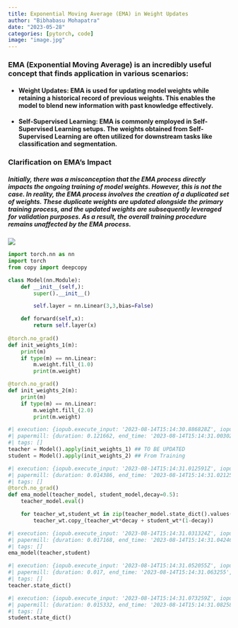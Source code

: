 ```yaml
---
title: Exponential Moving Average (EMA) in Weight Updates
author: "Bibhabasu Mohapatra"
date: "2023-05-28"
categories: [pytorch, code]
image: "image.jpg"
---
```


### EMA (Exponential Moving Average) is an incredibly useful concept that finds application in various scenarios:

- #### Weight Updates: EMA is used for updating model weights while retaining a historical record of previous weights. This enables the model to blend new information with past knowledge effectively.

- #### Self-Supervised Learning: EMA is commonly employed in Self-Supervised Learning setups. The weights obtained from Self-Supervised Learning are often utilized for downstream tasks like classification and segmentation.

### Clarification on EMA's Impact

##### Initially, there was a misconception that the EMA process directly impacts the ongoing training of model weights. However, this is not the case. In reality, the EMA process involves the creation of a duplicated set of weights. These duplicate weights are updated alongside the primary training process, and the updated weights are subsequently leveraged for validation purposes. As a result, the overall training procedure remains unaffected by the EMA process.

<img src="ema.png"> 

```python
import torch.nn as nn
import torch
from copy import deepcopy

class Model(nn.Module):
    def __init__(self,):
        super().__init__()

        self.layer = nn.Linear(3,3,bias=False)

    def forward(self,x):
        return self.layer(x)
    
@torch.no_grad()
def init_weights_1(m):
    print(m)
    if type(m) == nn.Linear:
        m.weight.fill_(1.0)
        print(m.weight)

@torch.no_grad()
def init_weights_2(m):
    print(m)
    if type(m) == nn.Linear:
        m.weight.fill_(2.0)
        print(m.weight)
```

```python
#| execution: {iopub.execute_input: '2023-08-14T15:14:30.886828Z', iopub.status.busy: '2023-08-14T15:14:30.886198Z', iopub.status.idle: '2023-08-14T15:14:30.999982Z', shell.execute_reply: '2023-08-14T15:14:30.998761Z'}
#| papermill: {duration: 0.121662, end_time: '2023-08-14T15:14:31.003024', exception: false, start_time: '2023-08-14T15:14:30.881362', status: completed}
#| tags: []
teacher = Model().apply(init_weights_1) ## TO BE UPDATED
student = Model().apply(init_weights_2) ## From Training
```

```python
#| execution: {iopub.execute_input: '2023-08-14T15:14:31.012591Z', iopub.status.busy: '2023-08-14T15:14:31.012166Z', iopub.status.idle: '2023-08-14T15:14:31.019071Z', shell.execute_reply: '2023-08-14T15:14:31.018176Z'}
#| papermill: {duration: 0.014386, end_time: '2023-08-14T15:14:31.021255', exception: false, start_time: '2023-08-14T15:14:31.006869', status: completed}
#| tags: []
@torch.no_grad()
def ema_model(teacher_model, student_model,decay=0.5):
    teacher_model.eval()

    for teacher_wt,student_wt in zip(teacher_model.state_dict().values(),student_model.state_dict().values()):
        teacher_wt.copy_(teacher_wt*decay + student_wt*(1-decay))
```

```python
#| execution: {iopub.execute_input: '2023-08-14T15:14:31.031324Z', iopub.status.busy: '2023-08-14T15:14:31.030527Z', iopub.status.idle: '2023-08-14T15:14:31.040022Z', shell.execute_reply: '2023-08-14T15:14:31.039186Z'}
#| papermill: {duration: 0.017168, end_time: '2023-08-14T15:14:31.042463', exception: false, start_time: '2023-08-14T15:14:31.025295', status: completed}
#| tags: []
ema_model(teacher,student)
```

```python
#| execution: {iopub.execute_input: '2023-08-14T15:14:31.052055Z', iopub.status.busy: '2023-08-14T15:14:31.051317Z', iopub.status.idle: '2023-08-14T15:14:31.060576Z', shell.execute_reply: '2023-08-14T15:14:31.059445Z'}
#| papermill: {duration: 0.017, end_time: '2023-08-14T15:14:31.063255', exception: false, start_time: '2023-08-14T15:14:31.046255', status: completed}
#| tags: []
teacher.state_dict()
```

```python
#| execution: {iopub.execute_input: '2023-08-14T15:14:31.073259Z', iopub.status.busy: '2023-08-14T15:14:31.072576Z', iopub.status.idle: '2023-08-14T15:14:31.080418Z', shell.execute_reply: '2023-08-14T15:14:31.079313Z'}
#| papermill: {duration: 0.015332, end_time: '2023-08-14T15:14:31.082580', exception: false, start_time: '2023-08-14T15:14:31.067248', status: completed}
#| tags: []
student.state_dict()
```




